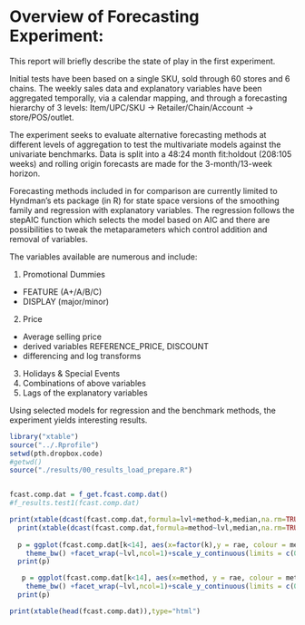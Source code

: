 Overview of Forecasting Experiment:
========================================================

This report will briefly describe the state of play in the first experiment.

Initial tests have been based on a single SKU, sold through 60 stores and 6 chains.  The weekly sales data and explanatory variables have been aggregated temporally, via a calendar mapping, and through a forecasting hierarchy of 3 levels: Item/UPC/SKU -> Retailer/Chain/Account -> store/POS/outlet.

The experiment seeks to evaluate alternative forecasting methods at different levels of aggregation to test the multivariate models against the univariate benchmarks.  Data is split into a 48:24 month fit:holdout (208:105 weeks) and rolling origin forecasts are made for the 3-month/13-week horizon.

Forecasting methods included in for comparison are currently limited to Hyndman's ets package (in R) for state space versions of the smoothing family and regression with explanatory variables.  The regression follows the stepAIC function which selects the model based on AIC and there are possibilities to tweak the metaparameters which control addition and removal of variables.

The variables available are numerous and include:

1. Promotional Dummies
 * FEATURE (A+/A/B/C)
 * DISPLAY (major/minor)
2. Price
 * Average selling price 
 * derived variables REFERENCE_PRICE, DISCOUNT
 * differencing and log transforms
3. Holidays & Special Events
4. Combinations of above variables
5. Lags of the explanatory variables

Using selected models for regression and the benchmark methods, the experiment yields interesting results.


```r
library("xtable")
source("../.Rprofile")
setwd(pth.dropbox.code)
#getwd()
source("./results/00_results_load_prepare.R")


fcast.comp.dat = f_get.fcast.comp.dat()
#f_results.test1(fcast.comp.dat)

print(xtable(dcast(fcast.comp.dat,formula=lvl+method~k,median,na.rm=TRUE,value.var="rae")),type="html")
  print(xtable(dcast(fcast.comp.dat,formula=method~lvl,median,na.rm=TRUE,value.var="rae")), type="html")
  
  p = ggplot(fcast.comp.dat[k<14], aes(x=factor(k),y = rae, colour = method, shape = method, size=1)) +  stat_summary(fun.y = median,na.rm=TRUE,geom="point") + 
    theme_bw() +facet_wrap(~lvl,ncol=1)+scale_y_continuous(limits = c(0,0.5))+coord_flip()
  print(p)

```

```r
   p = ggplot(fcast.comp.dat[k<14], aes(x=method, y = rae, colour = method)) + geom_boxplot() +
    theme_bw() +facet_wrap(~lvl,ncol=1)+scale_y_continuous(limits = c(0,2))+coord_flip()
  print(p)
```



```r
print(xtable(head(fcast.comp.dat)),type="html")
```

